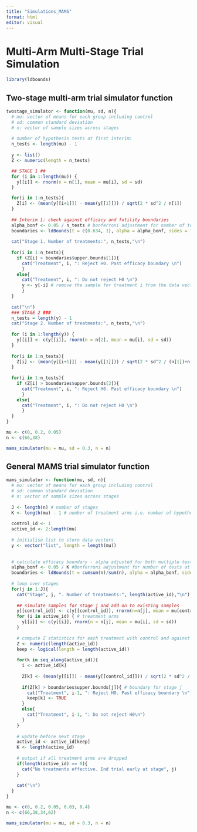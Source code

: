 ```yaml
---
title: "Simulations_MAMS"
format: html
editor: visual
---
```


# Multi-Arm Multi-Stage Trial Simulation

```r
library(ldbounds)
```

## Two-stage multi-arm trial simulator function
```r
twostage_simulator <- function(mu, sd, n){
  # mu: vector of means for each group including control
  # sd: common standard deviation
  # n: vector of sample sizes across stages 
  
  # number of hypothesis tests at first interim:
  n_tests <- length(mu) - 1
  
  y <- list()
  Z <- numeric(length = n_tests)

  ## STAGE 1 ##
  for (i in 1:length(mu)) {
    y[[i]] <- rnorm(n = n[1], mean = mu[i], sd = sd)
  }

  for(i in 1:n_tests){ 
    Z[i] <- (mean(y[[i+1]]) - mean(y[[1]])) / sqrt(2 * sd^2 / n[1])
  }
  
  ## Interim 1: check against efficacy and futility boundaries
  alpha_bonf <- 0.05 / n_tests # bonferroni adjustment for number of tests at each analysis
  boundaries <- ldBounds(t = c(0.634, 1), alpha = alpha_bonf, sides = 1, iuse = 1)
  
  cat("Stage 1. Number of treatments:", n_tests,"\n")
  
  for(i in 1:n_tests){
    if (Z[i] > boundaries$upper.bounds[1]){
      cat("Treatment", i, ": Reject H0. Past efficacy boundary \n")
      }
    else{
      cat("Treatment", i, ": Do not reject H0 \n")
      y <- y[-i] # remove the sample for treatment i from the data vector
      }
  }
  
  cat("\n")
  ### STAGE 2 ###
  n_tests = length(y) - 1
  cat("Stage 2. Number of treatments:", n_tests,"\n")
  
  for (i in 1:length(y)) {
    y[[i]] <- c(y[[i]], rnorm(n = n[2], mean = mu[i], sd = sd))
  }
  
  for(i in 1:n_tests){ 
    Z[i] <- (mean(y[[i+1]]) - mean(y[[1]])) / sqrt(2 * sd^2 / (n[1])+n[2])
  }
  
  for(i in 1:n_tests){
    if (Z[i] > boundaries$upper.bounds[2]){
      cat("Treatment", i, ": Reject H0. Past efficacy boundary \n")
      }
    else{
      cat("Treatment", i, ": Do not reject H0 \n")
      }
  }  
}
```

```r
mu <- c(0, 0.2, 0.05)
n <- c(66,38)

mams_simulator(mu = mu, sd = 0.3, n = n)
```
## General MAMS trial simulator function
```r
mams_simulator <- function(mu, sd, n){
  # mu: vector of means for each group including control
  # sd: common standard deviation
  # n: vector of sample sizes across stages 
  
  J <- length(n) # number of stages
  K <- length(mu) - 1 # number of treatment arms i.e. number of hypothesis tests
  
  control_id <- 1
  active_id <- 2:length(mu)
  
  # initialise list to store data vectors
  y <- vector("list", length = length(mu))  
  
  
  # calculate efficacy boundary - alpha adjusted for both multiple testing and multiple interims
  alpha_bonf <- 0.05 / K #Bonferroni adjustment for number of tests at each analysis
  boundaries <- ldBounds(t = cumsum(n)/sum(n), alpha = alpha_bonf, sides = 1, iuse = 1)
  
  # loop over stages 
  for(j in 1:J){
    cat("Stage", j, ". Number of treatments:", length(active_id),"\n")
    
    ## simulate samples for stage j and add on to existing samples
    y[[control_id]] <- c(y[[control_id]], rnorm(n=n[j], mean = mu[control_id], sd = sd)) # control arm
    for (i in active_id) { # treatment arms 
      y[[i]] <- c(y[[i]], rnorm(n = n[j], mean = mu[i], sd = sd)) 
    }
    
    # compute Z statistics for each treatment with control and against efficacy boundary
    Z <- numeric(length(active_id))
    keep <- logical(length = length(active_id)) 
    
    for(k in seq_along(active_id)){ 
      i <- active_id[k]
      
      Z[k] <- (mean(y[[i]]) - mean(y[[control_id]])) / sqrt(2 * sd^2 / sum(n[1:j]))
      
      if(Z[k] > boundaries$upper.bounds[j]){ # boundary for stage j
        cat("Treatment", i-1, ": Reject H0. Past efficacy boundary \n")
        keep[k] <- TRUE
      }
      else{
        cat("Treatment", i-1, ": Do not reject H0\n")
      }
    }
    
    # update before next stage
    active_id <- active_id[keep]
    K <- length(active_id)
    
    # output if all treatment arms are dropped
    if(length(active_id) == 0){
      cat("No treatments effective. End trial early at stage", j)
    }
  
    cat("\n")
  }
}
```

```r
mu <- c(0, 0.2, 0.05, 0.03, 0.4)
n <- c(66,38,34,62)

mams_simulator(mu = mu, sd = 0.3, n = n)
```